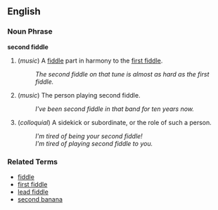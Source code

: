 ==English==

===Noun Phrase===
'''second fiddle'''

# (''music'') A [[fiddle]] part in harmony to the [[first fiddle]].
#: ''The second fiddle on that tune is almost as hard as the first fiddle.''
# (''music'') The person playing second fiddle.
#: ''I've been second fiddle in that band for ten years now.''
# (''colloquial'') A sidekick or subordinate, or the role of such a person.
#: ''I'm tired of being your second fiddle!''
#: ''I'm tired of playing second fiddle to you.''

===Related Terms===
*[[fiddle]]
*[[first fiddle]]
*[[lead fiddle]]
*[[second banana]]
